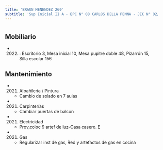 ```yaml
---
title: 'BRAUN MENENDEZ 260'
subtitle: 'Sup Inicial II A - EPC N° 08 CARLOS DELLA PENNA - JIC N° 02/04° CARLOS DELLA PENNA - ESC. DE MUSICA N° 01'
---
```


#


## Mobiliario

*  (2022) : Escritorio 3, Mesa inicial 10, Mesa pupitre doble 48, Pizarrón 15, Silla escolar 156 





## Mantenimiento

*  (2021) Albañileria / Pintura 
    + Cambio de solado en 7 aulas

*  (2021) Carpinterías 
    + Cambiar puertas de balcon

*  (2021) Electricidad 
    + Prov,coloc 9 artef de luz-Casa casero. E

*  (2021) Gas 
    + Regularizar inst de gas, Red y artefactos de gas en cocina



